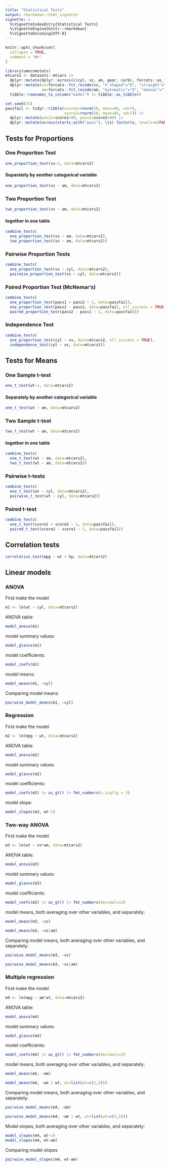 ```yaml
---
title: "Statistical Tests"
output: rmarkdown::html_vignette
vignette: >
  %\VignetteIndexEntry{Statistical Tests}
  %\VignetteEngine{knitr::rmarkdown}
  %\VignetteEncoding{UTF-8}
---
```


```r
knitr::opts_chunk$set(
  collapse = TRUE,
  comment = "#>"
)
```

```r
library(umncvmstats)
mtcars2 <- datasets::mtcars |> 
  dplyr::mutate(dplyr::across(c(cyl, vs, am, gear, carb), forcats::as_factor)) |>
  dplyr::mutate(vs=forcats::fct_recode(vs, "V-shaped"="0", "straight"="1"),
                am=forcats::fct_recode(am, "automatic"="0", "manual"="1")) |>
  tibble::rownames_to_column("model") |> tibble::as_tibble()

set.seed(15)
passfail <- tidyr::tibble(score1=rnorm(50, mean=80, sd=7),
                          score2=rnorm(50, mean=85, sd=7)) |>
  dplyr::mutate(pass1=score1>80, pass2=score2>80) |>
  dplyr::mutate(across(starts_with("pass"), \(x) factor(x, levels=c(FALSE, TRUE), labels=c("fail", "pass"))))
```

## Tests for Proportions

### One Proportion Test
```r
one_proportion_test(vs~1, data=mtcars2)
```

#### Separately by another categorical variable
```r
one_proportion_test(vs ~ am, data=mtcars2)
```

### Two Proportion Test
```r
two_proportion_test(vs ~ am, data=mtcars2)
```

#### together in one table
```r
combine_tests(
  one_proportion_test(vs ~ am, data=mtcars2),
  two_proportion_test(vs ~ am, data=mtcars2))
```

### Pairwise Proportion Tests
```r
combine_tests(
  one_proportion_test(vs ~ cyl, data=mtcars2),
  pairwise_proportion_test(vs ~ cyl, data=mtcars2))
```

### Paired Proportion Test (McNemar's)
```r
combine_tests(
  one_proportion_test(pass1 + pass2 ~ 1, data=passfail),
  one_proportion_test(pass2 ~ pass1, data=passfail, all_success = TRUE),
  paired_proportion_test(pass2 - pass1 ~ 1, data=passfail))
```

### Independence Test
```r
combine_tests(
  one_proportion_test(cyl ~ vs, data=mtcars2, all_success = TRUE),
  independence_test(cyl ~ vs, data=mtcars2))
```

## Tests for Means

### One Sample t-test
```r
one_t_test(wt~1, data=mtcars2)
```

#### Separately by another categorical variable
```r
one_t_test(wt ~ am, data=mtcars2)
```

### Two Sample t-test
```r
two_t_test(wt ~ am, data=mtcars2)
```

#### together in one table
```r
combine_tests(
  one_t_test(wt ~ am, data=mtcars2),
  two_t_test(wt ~ am, data=mtcars2))
```

### Pairwise t-tests
```r
combine_tests(
  one_t_test(wt ~ cyl, data=mtcars2),
  pairwise_t_test(wt ~ cyl, data=mtcars2))
```

### Paired t-test
```r
combine_tests(
  one_t_test(score1 + score2 ~ 1, data=passfail),
  paired_t_test(score2 - score1 ~ 1, data=passfail))
```

## Correlation tests
```r
correlation_test(mpg ~ wt + hp, data=mtcars2)
```

## Linear models

### ANOVA

First make the model
```r
m1 <- lm(wt ~ cyl, data=mtcars2)
```

ANOVA table:
```r
model_anova(m1)
```

model summary values:
```r
model_glance(m1)
```

model coefficients:
```r
model_coefs(m1)
```

model means:
```r
model_means(m1, ~cyl)
```

Comparing model means:
```r
pairwise_model_means(m1, ~cyl)
```

### Regression

First make the model
```r
m2 <- lm(mpg ~ wt, data=mtcars2)
```

ANOVA table:
```r
model_anova(m2)
```

model summary values:
```r
model_glance(m2)
```

model coefficients:
```r
model_coefs(m2) |> as_gt() |> fmt_numbers(n_sigfig = 3)
```

model slope:
```r
model_slopes(m2, wt~1)
```

### Two-way ANOVA
First make the model
```r
m3 <- lm(wt ~ vs*am, data=mtcars2)
```

ANOVA table:
```r
model_anova(m3)
```

model summary values:
```r
model_glance(m3)
```

model coefficients:
```r
model_coefs(m3) |> as_gt() |> fmt_numbers(decimals=2)
```

model means, both averaging over other variables, and separately:
```r
model_means(m3, ~vs)
```

```r
model_means(m3, ~vs|am)
```

Comparing model means, both averaging over other variables, and separately:
```r
pairwise_model_means(m3, ~vs)
```

```r
pairwise_model_means(m3, ~vs|am)
```

### Multiple regression
First make the model
```r
m4 <- lm(mpg ~ am*wt, data=mtcars2)
```

ANOVA table:
```r
model_anova(m4) 
```

model summary values:
```r
model_glance(m4)
```

model coefficients:
```r
model_coefs(m4) |> as_gt() |> fmt_numbers(decimals=2)
```

model means, both averaging over other variables, and separately:
```r
model_means(m4, ~am)
```

```r
model_means(m4, ~am | wt, at=list(wt=c(2,5)))
```

Comparing model means, both averaging over other variables, and separately:
```r
pairwise_model_means(m4, ~am)
```

```r
pairwise_model_means(m4, ~am | wt, at=list(wt=c(2,5)))
```

Model slopes, both averaging over other variables, and separately:
```r
model_slopes(m4, wt~1)
model_slopes(m4, wt~am)
```

Comparing model slopes

```r
pairwise_model_slopes(m4, wt~am)
```
